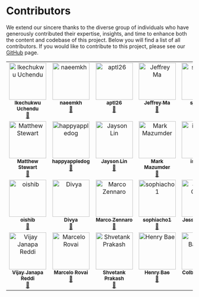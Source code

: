 # Contributors {.unnumbered}

We extend our sincere thanks to the diverse group of individuals who have generously contributed their expertise, insights, and time to enhance both the content and codebase of this project. Below you will find a list of all contributors. If you would like to contribute to this project, please see our [GitHub](https://github.com/harvard-edge/cs249r_book) page.

<!-- ALL-CONTRIBUTORS-LIST:START - Do not remove or modify this section -->
<!-- prettier-ignore-start -->
<!-- markdownlint-disable -->
<table>
  <tbody>
    <tr>
      <td align="center" valign="top" width="20%"><a href="https://github.com/uchendui"><img src="https://avatars.githubusercontent.com/uchendui?s=100" width="100px;" alt="Ikechukwu Uchendu"/><br /><sub><b>Ikechukwu Uchendu</b></sub></a><br /><a href="https=//github.com/harvard-edge/cs249r_book/commits?author=uchendui" title="Documentation">📖</a></td>
      <td align="center" valign="top" width="20%"><a href="https://github.com/Naeemkh"><img src="https://avatars.githubusercontent.com/Naeemkh?s=100" width="100px;" alt="naeemkh"/><br /><sub><b>naeemkh</b></sub></a><br /><a href="https=//github.com/harvard-edge/cs249r_book/commits?author=Naeemkh" title="Documentation">📖</a></td>
      <td align="center" valign="top" width="20%"><a href="https://github.com/aptl26"><img src="https://avatars.githubusercontent.com/aptl26?s=100" width="100px;" alt="aptl26"/><br /><sub><b>aptl26</b></sub></a><br /><a href="https=//github.com/harvard-edge/cs249r_book/commits?author=aptl26" title="Documentation">📖</a></td>
      <td align="center" valign="top" width="20%"><a href="https://github.com/18jeffreyma"><img src="https://avatars.githubusercontent.com/18jeffreyma?s=100" width="100px;" alt="Jeffrey Ma"/><br /><sub><b>Jeffrey Ma</b></sub></a><br /><a href="https=//github.com/harvard-edge/cs249r_book/commits?author=18jeffreyma" title="Documentation">📖</a></td>
      <td align="center" valign="top" width="20%"><a href="https://github.com/sjohri20"><img src="https://avatars.githubusercontent.com/sjohri20?s=100" width="100px;" alt="sjohri20"/><br /><sub><b>sjohri20</b></sub></a><br /><a href="https=//github.com/harvard-edge/cs249r_book/commits?author=sjohri20" title="Documentation">📖</a></td>
    </tr>
    <tr>
      <td align="center" valign="top" width="20%"><a href="https://github.com/mpstewart1"><img src="https://avatars.githubusercontent.com/mpstewart1?s=100" width="100px;" alt="Matthew Stewart"/><br /><sub><b>Matthew Stewart</b></sub></a><br /><a href="https=//github.com/harvard-edge/cs249r_book/commits?author=mpstewart1" title="Documentation">📖</a></td>
      <td align="center" valign="top" width="20%"><a href="https://github.com/happyappledog"><img src="https://avatars.githubusercontent.com/happyappledog?s=100" width="100px;" alt="happyappledog"/><br /><sub><b>happyappledog</b></sub></a><br /><a href="https=//github.com/harvard-edge/cs249r_book/commits?author=happyappledog" title="Documentation">📖</a></td>
      <td align="center" valign="top" width="20%"><a href="https://github.com/jaysonzlin"><img src="https://avatars.githubusercontent.com/jaysonzlin?s=100" width="100px;" alt="Jayson Lin"/><br /><sub><b>Jayson Lin</b></sub></a><br /><a href="https=//github.com/harvard-edge/cs249r_book/commits?author=jaysonzlin" title="Documentation">📖</a></td>
      <td align="center" valign="top" width="20%"><a href="https://github.com/mmaz"><img src="https://avatars.githubusercontent.com/mmaz?s=100" width="100px;" alt="Mark Mazumder"/><br /><sub><b>Mark Mazumder</b></sub></a><br /><a href="https=//github.com/harvard-edge/cs249r_book/commits?author=mmaz" title="Documentation">📖</a></td>
      <td align="center" valign="top" width="20%"><a href="https://github.com/ishapira1"><img src="https://avatars.githubusercontent.com/ishapira1?s=100" width="100px;" alt="ishapira"/><br /><sub><b>ishapira</b></sub></a><br /><a href="https=//github.com/harvard-edge/cs249r_book/commits?author=ishapira1" title="Documentation">📖</a></td>
    </tr>
    <tr>
      <td align="center" valign="top" width="20%"><a href="https://github.com/oishib"><img src="https://avatars.githubusercontent.com/oishib?s=100" width="100px;" alt="oishib"/><br /><sub><b>oishib</b></sub></a><br /><a href="https=//github.com/harvard-edge/cs249r_book/commits?author=oishib" title="Documentation">📖</a></td>
      <td align="center" valign="top" width="20%"><a href="https://github.com/DivyaAmirtharaj"><img src="https://avatars.githubusercontent.com/DivyaAmirtharaj?s=100" width="100px;" alt="Divya"/><br /><sub><b>Divya</b></sub></a><br /><a href="https=//github.com/harvard-edge/cs249r_book/commits?author=DivyaAmirtharaj" title="Documentation">📖</a></td>
      <td align="center" valign="top" width="20%"><a href="https://github.com/marcozennaro"><img src="https://avatars.githubusercontent.com/marcozennaro?s=100" width="100px;" alt="Marco Zennaro"/><br /><sub><b>Marco Zennaro</b></sub></a><br /><a href="https=//github.com/harvard-edge/cs249r_book/commits?author=marcozennaro" title="Documentation">📖</a></td>
      <td align="center" valign="top" width="20%"><a href="https://github.com/sophiacho1"><img src="https://avatars.githubusercontent.com/sophiacho1?s=100" width="100px;" alt="sophiacho1"/><br /><sub><b>sophiacho1</b></sub></a><br /><a href="https=//github.com/harvard-edge/cs249r_book/commits?author=sophiacho1" title="Documentation">📖</a></td>
      <td align="center" valign="top" width="20%"><a href="https://github.com/jessicaquaye"><img src="https://avatars.githubusercontent.com/jessicaquaye?s=100" width="100px;" alt="Jessica Quaye"/><br /><sub><b>Jessica Quaye</b></sub></a><br /><a href="https=//github.com/harvard-edge/cs249r_book/commits?author=jessicaquaye" title="Documentation">📖</a></td>
    </tr>
    <tr>
      <td align="center" valign="top" width="20%"><a href="https://github.com/profvjreddi"><img src="https://avatars.githubusercontent.com/profvjreddi?s=100" width="100px;" alt="Vijay Janapa Reddi"/><br /><sub><b>Vijay Janapa Reddi</b></sub></a><br /><a href="https=//github.com/harvard-edge/cs249r_book/commits?author=profvjreddi" title="Documentation">📖</a></td>
      <td align="center" valign="top" width="20%"><a href="https://github.com/Mjrovai"><img src="https://avatars.githubusercontent.com/Mjrovai?s=100" width="100px;" alt="Marcelo Rovai"/><br /><sub><b>Marcelo Rovai</b></sub></a><br /><a href="https=//github.com/harvard-edge/cs249r_book/commits?author=Mjrovai" title="Documentation">📖</a></td>
      <td align="center" valign="top" width="20%"><a href="https://github.com/ShvetankPrakash"><img src="https://avatars.githubusercontent.com/ShvetankPrakash?s=100" width="100px;" alt="Shvetank Prakash"/><br /><sub><b>Shvetank Prakash</b></sub></a><br /><a href="https=//github.com/harvard-edge/cs249r_book/commits?author=ShvetankPrakash" title="Documentation">📖</a></td>
      <td align="center" valign="top" width="20%"><a href="https://github.com/BaeHenryS"><img src="https://avatars.githubusercontent.com/BaeHenryS?s=100" width="100px;" alt="Henry Bae"/><br /><sub><b>Henry Bae</b></sub></a><br /><a href="https=//github.com/harvard-edge/cs249r_book/commits?author=BaeHenryS" title="Documentation">📖</a></td>
      <td align="center" valign="top" width="20%"><a href="https://github.com/colbybanbury"><img src="https://avatars.githubusercontent.com/colbybanbury?s=100" width="100px;" alt="Colby Banbury"/><br /><sub><b>Colby Banbury</b></sub></a><br /><a href="https=//github.com/harvard-edge/cs249r_book/commits?author=colbybanbury" title="Documentation">📖</a></td>
    </tr>
  </tbody>
</table>

<!-- markdownlint-restore -->
<!-- prettier-ignore-end -->

<!-- ALL-CONTRIBUTORS-LIST:END -->